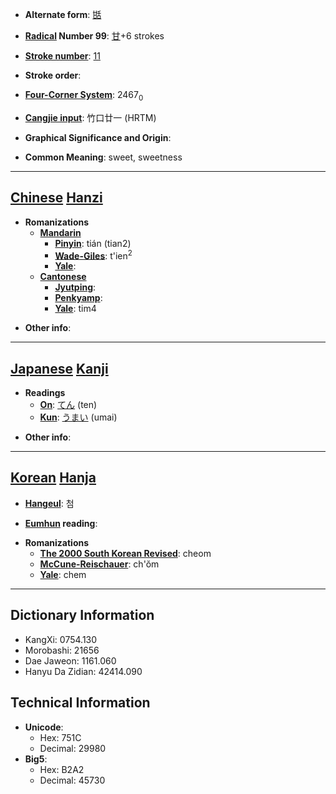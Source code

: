 * '''Alternate form''': [[甛]]

* '''[[Wiktionary:Chinese radical index| Radical]] Number 99''': [[Wiktionary:Chinese radical index 甘|甘]]+6 strokes

* '''[[Wiktionary:Chinese total strokes index|Stroke number]]''': [[Wiktionary:Chinese total strokes index 11|11]]

* '''Stroke order''': 

* '''[[Wiktionary:Chinese four corner index|Four-Corner System]]''': 2467<sub>0</sub>

* '''[[Wiktionary:Chinese Cangjie index|Cangjie input]]''': 竹口廿一 (HRTM)

* '''Graphical Significance and Origin''': 

* '''Common Meaning''': sweet, sweetness

----

== [[Chinese]] [[Hanzi]] ==

* '''Romanizations'''
** '''[[Mandarin]]'''
*** '''[[Pinyin]]''': tián (tian2)
*** '''[[Wade-Giles]]''': t'ien<sup>2</sup>
*** '''[[Yale]]''': 
** '''[[Cantonese]]'''
*** '''[[Jyutping]]''':
*** '''[[Penkyamp]]''': 
*** '''[[Yale]]''': tim4

* '''Other info''': 

----

== [[Japanese]] [[Kanji]] ==

* '''Readings'''
** '''[[On]]''': [[てん]] (ten)
** '''[[Kun]]''': [[うまい]] (umai)

* '''Other info''':  

----

== [[Korean]] [[Hanja]] ==

* '''[[Hangeul]]''': 첨

* '''[[Eumhun]] reading''': 

* '''Romanizations'''
** '''[[The 2000 South Korean Revised Romanization|The 2000 South Korean Revised]]''': cheom
** '''[[McCune-Reischauer]]''': ch'ŏm
** '''[[Yale]]''': chem

----

== Dictionary Information ==

* KangXi: 0754.130
* Morobashi: 21656
* Dae Jaweon: 1161.060
* Hanyu Da Zidian: 42414.090

== Technical Information ==

* '''Unicode''':
** Hex: 751C
** Decimal: 29980
* '''Big5''':
** Hex: B2A2
** Decimal: 45730